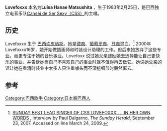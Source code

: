 {{NotChineseTitle|time=2015-12-14T04:39:43+00:00}}
{{Infobox musical artist <!-- See Wikipedia:WikiProject Musicians -->
| name                = Lovefoxxx
| image                 = Lovefoxxx.jpg
| caption            = 
| image_size            = 
| background          = solo_singer
| birth_name          = Luísa Hanae Matsushita
| Born                = {{birth date and age|1984|02|25}} [[坎皮纳斯|坎皮纳斯]]
| origin              = [[São_Paulo,_Brazil|São Paulo, Brazil]]
| genre               = [[独立摇滚|独立摇滚]], [[流行电音|流行电音]], [[electroclash|electroclash]]
| occupation          = 歌手
| years_active        = 2003–现在
| label               = 
| associated_acts     = [[Cansei_de_Ser_Sexy|Cansei de Ser Sexy（CSS）]]
}}

'''Lovefoxxx''' 本名为'''Luísa Hanae Matsushita''' ，生于1983年2月25日，是巴西独立电音乐队[[Cansei_de_Ser_Sexy|Cansei de Ser Sexy（CSS）]]的主唱。

==历史==

Lovefoxxx 生于 [[巴西|巴西]][[坎皮纳斯|坎皮纳斯]]。她是[[德裔巴西人|德裔]]、[[葡萄牙裔巴西人|葡萄牙裔]]、[[日裔巴西人|日裔]]混血。<ref>[http://findarticles.com/p/articles/mi_qn4156/is_20070923/ai_n20518753 SUNDAY BEST LEAD SINGER OF CSS LOVEFOXXX . . .IN HER OWN WORDS] {{Wayback|url=http://findarticles.com/p/articles/mi_qn4156/is_20070923/ai_n20518753 |date=20111113015148 }}, interview by Paul Dalgarno, ''The Sunday Herald'', September 23, 2007.  Accessed on line March 24, 2009.</ref> 2000年Lovefoxxx16岁，她开始做插画师和时装设计助理的工作。但后来她放弃了这些专业，而更专注于她的音乐事业。Lovefoxx 说过她父亲鼓励她去选择能让自己更快乐的事业，并告诉她当自己不喜欢自己的事业时就不值得再去做它。她说她父亲的话让她在看清时装业中太多人只注重噱头而不深挖细节时毅然离去。

==参考==

{{reflist}}

{{Authority control}}
[[Category:巴西歌手|Category:巴西歌手]]
[[Category:日本裔巴西人|Category:日本裔巴西人]]